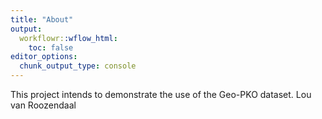 ```yaml
---
title: "About"
output:
  workflowr::wflow_html:
    toc: false
editor_options:
  chunk_output_type: console
---
```


This project intends to demonstrate the use of the Geo-PKO dataset. 
Lou van Roozendaal